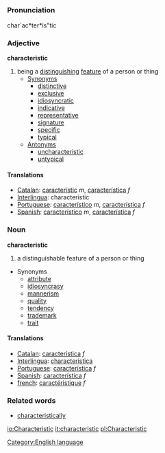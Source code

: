 =={{en}}==
[[Category:English language]]
===Pronunciation===
char`ac*ter*is"tic
===Adjective===
'''characteristic'''

# being a [[distinguish]]ing [[feature]] of a person or thing
#* [[Synonym]]s
#** [[distinctive]]
#** [[exclusive]]
#** [[idiosyncratic]]
#** [[indicative]]
#** [[representative]]
#** [[signature]]
#** [[specific]]
#** [[typical]]
#* [[Antonym]]s
#** [[uncharacteristic]]
#** [[untypical]]

====Translations====
*[[Catalan]]: [[característic]] ''m'', [[característica]] ''f''
*[[Interlingua]]: characteristic
*[[Portuguese]]: [[característico]] ''m'', [[característica]] ''f''
*[[Spanish]]: [[característico]] ''m'', [[característica]] ''f''

===Noun===
'''characteristic'''

# a distinguishable feature of a person or thing
* Synonyms
** [[attribute]]
** [[idiosyncrasy]]
** [[mannerism]]
** [[quality]]
** [[tendency]]
** [[trademark]]
** [[trait]]

====Translations====
*[[Catalan]]: [[característica]] ''f''
*[[Interlingua]]: [[characteristica]]
*[[Portuguese]]: [[característica]] ''f''
*[[Spanish]]: [[característica]] ''f''
*[[french]]: [[caractéristique]] ''f''

===Related words===
* [[characteristically]]

[[io:Characteristic]]
[[it:characteristic]]
[[pl:Characteristic]]